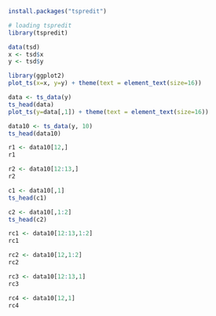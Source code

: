 ```r
install.packages("tspredit")

# loading tspredit
library(tspredit) 
```

```r
data(tsd)
x <- tsd$x
y <- tsd$y
```

```r
library(ggplot2)
plot_ts(x=x, y=y) + theme(text = element_text(size=16))
```

```r
data <- ts_data(y)
ts_head(data)
plot_ts(y=data[,1]) + theme(text = element_text(size=16))
```

```r
data10 <- ts_data(y, 10)
ts_head(data10)
```

```r
r1 <- data10[12,]
r1
```

```r
r2 <- data10[12:13,]
r2
```

```r
c1 <- data10[,1]
ts_head(c1)
```

```r
c2 <- data10[,1:2]
ts_head(c2)
```

```r
rc1 <- data10[12:13,1:2]
rc1
```

```r
rc2 <- data10[12,1:2]
rc2
```

```r
rc3 <- data10[12:13,1]
rc3
```

```r
rc4 <- data10[12,1]
rc4
```

